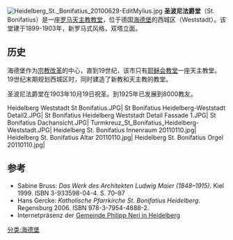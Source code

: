 [[File:Heidelberg_St._Bonifatius_20100629-EditMylius.jpg|right]]
'''圣波尼法爵堂'''（St. Bonifatius）是一座[[罗马天主教|罗马天主教]][[教堂|教堂]]，位于德国[[海德堡|海德堡]]的西城区（Weststadt）。该堂建于1899-1903年，新罗马式风格，双塔立面。

== 历史 ==
海德堡作为[[宗教改革|宗教改革]]的中心，直到19世纪，该市只有[[耶稣会教堂_(海德堡)|耶稣会教堂]]一座天主教堂。19世纪末期规划西城区时，同时建造了新教和天主教的教堂。

圣波尼法爵堂在1903年10月19日祝圣。到1925年已发展到8000教友。

<gallery>
Heidelberg Weststadt St Bonifatius.JPG|
St Bonifatius Heidelberg-Weststadt Detail2.JPG|
St Bonifatius Heidelberg Weststadt Detail Fassade 1.JPG|
St Bonifatius Dachansicht.JPG|
Turmkreuz_St_Bonifatius_Heidelberg-Weststadt.JPG|
Heidelberg St. Bonifatius Innenraum 20110110.jpg|
Heidelberg St. Bonifatius Altar 20110110.jpg|
Heidelberg St. Bonifatius Orgel 20110110.jpg|
</gallery>

== 参考 ==
<references />
* Sabine Bruss: ''Das Werk des Architekten Ludwig Maier (1848–1915)''. Kiel 1999. ISBN 3-933598-04-4. S. 70–87
* Hans Gercke: ''Katholische Pfarrkirche St. Bonifatius Heidelberg''. Regensburg 2006. ISBN 978-3-7954-4888-2.
* Internetpräsenz der [http://www.stadtkirche-heidelberg.de/philippneri Gemeinde Philipp Neri in Heidelberg]
[[分类:海德堡|分类:海德堡]]